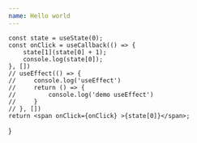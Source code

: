 ```yaml
---
name: Hello world
---
```




    const state = useState(0);
    const onClick = useCallback(() => {
        state[1](state[0] + 1);
        console.log(state[0]);
    }, [])
    // useEffect(() => {
    //     console.log('useEffect')
    //     return () => {
    //         console.log('demo useEffect')
    //     }
    // }, [])
    return <span onClick={onClick} >{state[0]}</span>;
}

<Demo />
